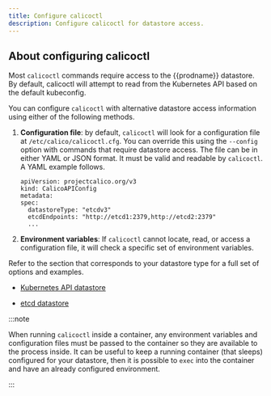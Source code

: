 ```yaml
---
title: Configure calicoctl
description: Configure calicoctl for datastore access.
---
```


## About configuring calicoctl

Most `calicoctl` commands require access to the {{prodname}} datastore. By default, calicoctl
will attempt to read from the Kubernetes API based on the default kubeconfig.

You can configure `calicoctl` with alternative datastore access information using either of the following methods.

1. **Configuration file**: by default, `calicoctl` will look for a configuration file
at `/etc/calico/calicoctl.cfg`. You can override this using the `--config` option with
commands that require datastore access. The file can be in either YAML or JSON format.
It must be valid and readable by `calicoctl`. A YAML example follows.

   ```
   apiVersion: projectcalico.org/v3
   kind: CalicoAPIConfig
   metadata:
   spec:
     datastoreType: "etcdv3"
     etcdEndpoints: "http://etcd1:2379,http://etcd2:2379"
     ...
   ```

1. **Environment variables**: If `calicoctl` cannot locate, read, or access a configuration
file, it will check a specific set of environment variables.

Refer to the section that corresponds to your datastore type for a full set of options
and examples.

- [Kubernetes API datastore](kdd.mdx)

- [etcd datastore](etcd.mdx)

:::note

When running `calicoctl` inside a container, any environment variables and
configuration files must be passed to the container so they are available to
the process inside. It can be useful to keep a running container (that sleeps) configured
for your datastore, then it is possible to `exec` into the container and have an
already configured environment.

:::
